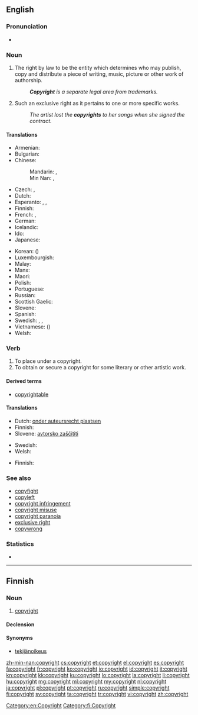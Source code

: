 {{selfref|For Wiktionary's copyrights, see [[Wiktionary:Copyrights]]}}
==English==
{{wikipedia}}

===Pronunciation===
* {{audio|en-us-copyright.ogg|Audio (US)}}

===Noun===
{{en-noun|-|s}}

# {{context|uncountable|lang=en}} The right by law to be the entity which determines who may publish, copy and distribute a piece of writing, music, picture or other work of authorship.
#: '''''Copyright''' is a separate legal area from trademarks.''
# {{context|countable|lang=en}} Such an exclusive right as it pertains to one or more specific works.
#: ''The artist lost the '''copyrights''' to her songs when she signed the contract.''

====Translations====
{{trans-top|right to publish}}
* Armenian: {{t-|hy|հեղինակային իրավունք|tr=heġinakayin iravunk'|sc=Armn}}
* Bulgarian: {{t-|bg|авторско право|n|tr=ávtorsko právo}}
* Chinese:
*: Mandarin: {{t|cmn|版權|sc=Hani}}, {{t|cmn|版权|tr=bǎnquán|sc=Hani}}
*: Min Nan: {{t+|nan|版權|sc=Hans}}, {{t-|nan|版权|tr=pán-kôan|sc=Hans}}
* Czech: {{t-|cs|autorské právo|n}}, {{t+|cs|copyright|m}}
* Dutch: {{t+|nl|auteursrecht|n}}
* Esperanto: {{t-|eo|aŭtora rajto}},  {{t-|eo|aŭtororajto}}, {{t-|eo|kopirajto}}
* Finnish: {{t+|fi|tekijänoikeus}}
* French: {{qualifier|right always owned by the author}} {{t+|fr|droit d'auteur|m}}, {{qualifier|right attached to the work}} {{t+|fr|copyright|m}}
* German: {{t+|de|Urheberrecht|n}}
* Icelandic: {{t-|is|höfundarréttur}}
* Ido: {{t-|io|autoryuro}}
* Japanese: {{t-|ja|著作権|tr=ちょさくけん, chosakuken|sc=Jpan}}
{{trans-mid}}
* Korean: {{t+|ko|저작권|tr=jeojakgwon|sc=Kore}} ({{t+|ko|著作權|sc=Kore}})
* Luxembourgish: {{t|lb|Auteursrecht|n}}
* Malay: {{t-|ms|hak cipta}}
* Manx: {{t-|gv|coip-chiart|m}}
* Maori: {{t-|mi|manatā}}
* Polish: {{t-|pl|prawo autorskie|n}}
* Portuguese: {{t-|pt|direitos autorais|m-p}}
* Russian: {{t+|ru|авторское право|n|tr=ávtorskoje právo}}
* Scottish Gaelic: {{t-|gd|dlighe-sgrìobhaidh|f}}
* Slovene: {{t-|sl|avtorske pravice|f-p}}
* Spanish: {{t-|es|derechos de autor|m-p}}
* Swedish: {{t+|sv|copyright|c}}, {{t+|sv|upphovsrätt|c}}, {{t-|sv|upphovsrättsskydd|n}}
* Vietnamese: {{t+|vi|bản quyền}} ({{t-|vi|版權}})
* Welsh: {{t-|cy|hawlfraint|f}}
{{trans-bottom}}

===Verb===
{{en-verb}}

# To place under a copyright.
# To obtain or secure a copyright for some literary or other artistic work.

====Derived terms====
* [[copyrightable]]

====Translations====
{{trans-top|place under a copyright}}
* Dutch: [[onder auteursrecht plaatsen]]
* Finnish: {{t-|fi|suojata tekijänoikeudella}}
* Slovene: [[avtorsko zaščititi]]
{{trans-mid}}
* Swedish: {{t-|sv|upphovsrättsskydda}}
* Welsh: {{t-|cy|hawlfreintio}}
{{trans-bottom}}

{{trans-top|obtain a copyright}}
* Finnish: {{t-|fi|suojata tekijänoikeudella}}
{{trans-mid}}
{{trans-bottom}}

===See also===
* [[copyfight]]
* [[copyleft]]
* [[copyright infringement]]
* [[copyright misuse]]
* [[copyright paranoia]]
* [[exclusive right]]
* [[copywrong]]

===Statistics===
* {{rank|remember|fair|blood|526|copyright|4|late|bed}}

[[Category:en:Copyright]]

----

==Finnish==

===Noun===
{{fi-noun}}

# [[#English|copyright]]

====Declension====
{{fi-decl-risti|copyright||i=0}}

====Synonyms====
* [[tekijänoikeus]]

[[Category:fi:Copyright]]

[[zh-min-nan:copyright]]
[[cs:copyright]]
[[et:copyright]]
[[el:copyright]]
[[es:copyright]]
[[fa:copyright]]
[[fr:copyright]]
[[ko:copyright]]
[[io:copyright]]
[[id:copyright]]
[[it:copyright]]
[[kn:copyright]]
[[kk:copyright]]
[[ku:copyright]]
[[lo:copyright]]
[[la:copyright]]
[[li:copyright]]
[[hu:copyright]]
[[mg:copyright]]
[[ml:copyright]]
[[my:copyright]]
[[nl:copyright]]
[[ja:copyright]]
[[pl:copyright]]
[[pt:copyright]]
[[ru:copyright]]
[[simple:copyright]]
[[fi:copyright]]
[[sv:copyright]]
[[ta:copyright]]
[[tr:copyright]]
[[vi:copyright]]
[[zh:copyright]]